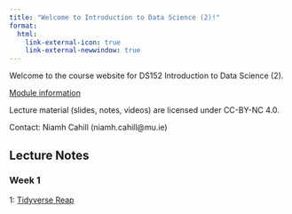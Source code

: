 ```yaml
---
title: "Welcome to Introduction to Data Science (2)!"
format:
  html:
    link-external-icon: true
    link-external-newwindow: true
---
```


Welcome to the course website for DS152 Introduction to Data Science (2).

[Module information](https://ncahill89.github.io/DS152/0-Information.html)

Lecture material (slides, notes, videos) are licensed under CC-BY-NC 4.0.

Contact: Niamh Cahill (niamh.cahill\@mu.ie)

## Lecture Notes

### Week 1

1: [Tidyverse Reap](https://ncahill89.github.io/DS152/1-TidyverseRecap.html)

